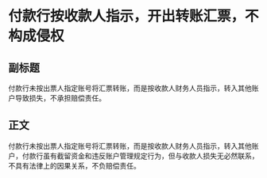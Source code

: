# 付款行按收款人指示，开出转账汇票，不构成侵权
## 副标题
付款行未按出票人指定账号将汇票转账，而是按收款人财务人员指示，转入其他账户导致损失，不承担赔偿责任。
## 正文
付款行未按出票人指定账号将汇票转账，而是按收款人财务人员指示，转入其他账户，付款行虽有截留资金和违反账户管理规定行为，但与收款人损失无必然联系，不具有法律上的因果关系，不负赔偿责任。